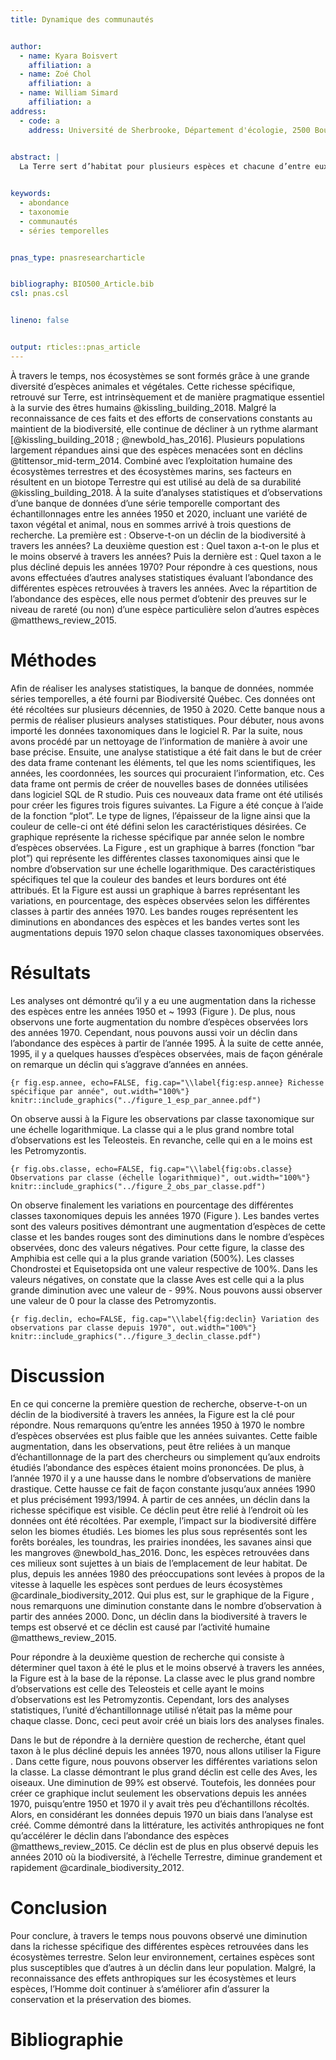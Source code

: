 ```yaml
---
title: Dynamique des communautés


author:
  - name: Kyara Boisvert
    affiliation: a
  - name: Zoé Chol
    affiliation: a
  - name: William Simard
    affiliation: a
address:
  - code: a
    address: Université de Sherbrooke, Département d'écologie, 2500 Boulevard de l'Université, Sherbrooke, Québec, J1N 3C6
  

abstract: |
  La Terre sert d’habitat pour plusieurs espèces et chacune d’entre eux ont une importance. Les écosystèmes retrouvés sur notre planète permettent d’assurer la survie des êtres humains. Cependant, plusieurs personnes ont des désirs plus grand que la survie, ce qui cause la destruction des écosystèmes, causant ainsi des déclins dans les différentes populations ou même l’extinction de certaines espèces. De cette façon, des études sur la biodiversité son possible afin d’observer l’état de celle-ci pour ensuite sensibiliser, conserver et préserver les écosystèmes. Aussi, des analyses statistiques permettent d’obtenir de l’information importantes afin de confirmer ou d’infirmer des prémisses.


keywords:
  - abondance
  - taxonomie
  - communautés
  - séries temporelles


pnas_type: pnasresearcharticle


bibliography: BIO500_Article.bib
csl: pnas.csl


lineno: false


output: rticles::pnas_article
---
```


À travers le temps, nos écosystèmes se sont formés grâce à une grande diversité d’espèces animales et végétales. Cette richesse spécifique, retrouvé sur Terre, est intrinsèquement et de manière pragmatique essentiel à la survie des êtres humains @kissling_building_2018. Malgré la reconnaissance de ces faits et des efforts de conservations constants au maintient de la biodiversité, elle continue de décliner à un rythme alarmant [@kissling_building_2018 ; @newbold_has_2016]. Plusieurs populations largement répandues ainsi que des espèces menacées sont en déclins @tittensor_mid-term_2014. Combiné avec l’exploitation humaine des écosystèmes terrestres et des écosystèmes marins, ses facteurs en résultent en un biotope Terrestre qui est utilisé au delà de sa durabilité @kissling_building_2018. À la suite d’analyses statistiques et d’observations d’une banque de données d’une série temporelle comportant des échantillonnages entre les années 1950 et 2020, incluant une variété de taxon végétal et animal, nous en sommes arrivé à trois questions de recherche. La première est : Observe-t-on un déclin de la biodiversité à travers les années? La deuxième question est : Quel taxon a-t-on le plus et le moins observé à travers les années? Puis la dernière est : Quel taxon a le plus décliné depuis les années 1970? Pour répondre à ces questions, nous avons effectuées d’autres analyses statistiques évaluant l’abondance des différentes espèces retrouvées à travers les années. Avec la répartition de l’abondance des espèces, elle nous permet d’obtenir des preuves sur le niveau de rareté (ou non) d’une espèce particulière selon d’autres espèces @matthews_review_2015.


# Méthodes

Afin de réaliser les analyses statistiques, la banque de données, nommée séries temporelles, a été fourni par Biodiversité Québec. Ces données ont été récoltées sur plusieurs décennies, de 1950 à 2020. Cette banque nous a permis de réaliser plusieurs analyses statistiques. Pour débuter, nous avons importé les données taxonomiques dans le logiciel R. Par la suite, nous avons procédé par un nettoyage de l’information de manière à avoir une base précise. Ensuite, une analyse statistique a été fait dans le but de créer des data frame contenant les éléments, tel que les noms scientifiques, les années, les coordonnées, les sources qui procuraient l’information, etc. Ces data frame ont permis de créer de nouvelles bases de données utilisées dans logiciel SQL de R studio. Puis ces nouveaux data frame ont été utilisés pour créer les figures trois figures suivantes. La Figure \ref{fig:esp.annee} a été conçue à l’aide de la fonction “plot”. Le type de lignes, l’épaisseur de la ligne ainsi que la couleur de celle-ci ont été défini selon les caractéristiques désirées. Ce graphique représente la richesse spécifique par année selon le nombre d’espèces observées. La Figure \ref{fig:obs.classe}, est un graphique à barres (fonction “bar plot”) qui représente les différentes classes taxonomiques ainsi que le nombre d’observation sur une échelle logarithmique. Des caractéristiques spécifiques tel que la couleur des bandes et leurs bordures ont été attribués. Et la Figure \ref{fig:declin} est aussi un graphique à barres représentant les variations, en pourcentage, des espèces observées selon les différentes classes à partir des années 1970. Les bandes rouges représentent les diminutions en abondances des espèces et les bandes vertes sont les augmentations depuis 1970 selon chaque classes taxonomiques observées. 


# Résultats

Les analyses ont démontré qu’il y a eu une augmentation dans la richesse des espèces entre les années 1950 et ~ 1993 (Figure \ref{fig:esp.annee}). De plus, nous observons une forte augmentation du nombre d’espèces observées lors des années 1970. Cependant, nous pouvons aussi voir un déclin dans l’abondance des espèces à partir de l’année 1995. À la suite de cette année, 1995, il y a quelques hausses d’espèces observées, mais de façon générale on remarque un déclin qui s’aggrave d’années en années. 


```{r fig.esp.annee, echo=FALSE, fig.cap="\\label{fig:esp.annee} Richesse spécifique par année", out.width="100%"}
knitr::include_graphics("../figure_1_esp_par_annee.pdf")
```

On observe aussi à la Figure \ref{fig:obs.classe} les observations par classe taxonomique sur une échelle logarithmique. La classe qui a le plus grand nombre total d’observations est les Teleosteis. En revanche, celle qui en a le moins est les Petromyzontis. 


```{r fig.obs.classe, echo=FALSE, fig.cap="\\label{fig:obs.classe} Observations par classe (échelle logarithmique)", out.width="100%"}
knitr::include_graphics("../figure_2_obs_par_classe.pdf")
```


On observe finalement les variations en pourcentage des différentes classes taxonomiques depuis les années 1970 (Figure \ref{fig:declin}). Les bandes vertes sont des valeurs positives démontrant une augmentation d’espèces de cette classe et les bandes rouges sont des diminutions dans le nombre d’espèces observées, donc des valeurs négatives. Pour cette figure, la classe des Amphibia est celle qui a la plus grande variation (500%). Les classes Chondrostei et Equisetopsida ont une valeur respective de 100%. Dans les valeurs négatives, on constate que la classe Aves est celle qui a la plus grande diminution avec une valeur de - 99%. Nous pouvons aussi observer une valeur de 0 pour la classe des Petromyzontis.
 

```{r fig.declin, echo=FALSE, fig.cap="\\label{fig:declin} Variation des observations par classe depuis 1970", out.width="100%"}
knitr::include_graphics("../figure_3_declin_classe.pdf")
```
 
  
# Discussion

En ce qui concerne la première question de recherche, observe-t-on un déclin de la biodiversité à travers les années, la Figure \ref{fig:esp.annee} est la clé pour répondre. Nous remarquons qu’entre les années 1950 à 1970 le nombre d’espèces observées est plus faible que les années suivantes. Cette faible augmentation, dans les observations, peut être reliées à un manque d’échantillonnage de la part des chercheurs ou simplement qu’aux endroits étudiés l’abondance des espèces étaient moins prononcées. De plus, à l’année 1970 il y a une hausse dans le nombre d’observations de manière drastique. Cette hausse ce fait de façon constante jusqu’aux années 1990 et plus précisément 1993/1994. À partir de ces années, un déclin dans la richesse spécifique est visible. Ce déclin peut être relié à l’endroit où les données ont été récoltées. Par exemple, l’impact sur la biodiversité diffère selon les biomes étudiés. Les biomes les plus sous représentés sont les forêts boréales, les toundras, les prairies inondées, les savanes ainsi que les mangroves @newbold_has_2016. Donc, les espèces retrouvées dans ces milieux sont sujettes à un biais de l’emplacement de leur habitat. De plus, depuis les années 1980 des préoccupations sont levées à propos de la vitesse à laquelle les espèces sont perdues de leurs écosystèmes @cardinale_biodiversity_2012. Qui plus est, sur le graphique de la Figure \ref{fig:esp.annee}, nous remarquons une diminution constante dans le nombre d’observation à partir des années 2000. Donc, un déclin dans la biodiversité à travers le temps est observé et ce déclin est causé par l’activité humaine @matthews_review_2015. 


Pour répondre à la deuxième question de recherche qui consiste à déterminer quel taxon à été le plus et le moins observé à travers les années, la Figure \ref{fig:obs.classe} est à la base de la réponse. La classe avec le plus grand nombre d’observations est celle des Teleosteis et celle ayant le moins d’observations est les Petromyzontis. Cependant, lors des analyses statistiques, l’unité d’échantillonnage utilisé n’était pas la même pour chaque classe. Donc, ceci peut avoir créé un biais lors des analyses finales.


Dans le but de répondre à la dernière question de recherche, étant quel taxon à le plus décliné depuis les années 1970, nous allons utiliser la Figure \ref{fig:declin}. Dans cette figure, nous pouvons observer les différentes variations selon la classe. La classe démontrant le plus grand déclin est celle des Aves, les oiseaux. Une diminution de 99% est observé. Toutefois, les données pour créer ce graphique inclut seulement les observations depuis les années 1970, puisqu’entre 1950 et 1970 il y avait très peu d’échantillons récoltés. Alors, en considérant les données depuis 1970 un biais dans l’analyse est créé. Comme démontré dans la littérature, les activités anthropiques ne font qu’accélérer le déclin dans l’abondance des espèces @matthews_review_2015. Ce déclin est de plus en plus observé depuis les années 2010 où la biodiversité, à l’échelle Terrestre, diminue grandement et rapidement @cardinale_biodiversity_2012.


# Conclusion

Pour conclure, à travers le temps nous pouvons observé une diminution dans la richesse spécifique des différentes espèces retrouvées dans les écosystèmes terrestre. Selon leur environnement, certaines espèces sont plus susceptibles que d’autres à un déclin dans leur population. Malgré, la reconnaissance des effets anthropiques sur les écosystèmes et leurs espèces, l’Homme doit continuer à s’améliorer afin d’assurer la conservation et la préservation des biomes. 


# Bibliographie {-}
<!-- Leave these lines as they are at the end of your .Rmd file to ensure placement of methods & acknowledgements sections before the references-->
\pnasbreak
